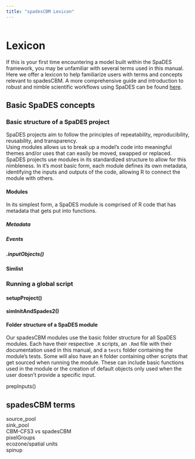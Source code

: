 ```yaml
---
title: "spadesCBM Lexicon"
---
```


```r
```

# Lexicon {-}

If this is your first time encountering a model built within the SpaDES framework, you may be unfamiliar with several terms used in this manual. Here we offer a lexicon to help familiarize users with terms and concepts relevant to spadesCBM. A more comprehensive guide and introduction to robust and nimble scientific workflows using SpaDES can be found [here](https://predictiveecology.org/training/_book/).

## Basic SpaDES concepts {-}
### Basic structure of a SpaDES project {-}

SpaDES projects aim to follow the principles of repeatability, reproducibility, reusability, and transparency.  
Using modules allows us to break up a model's code into meaningful themes and/or uses that can easily be moved, swapped or replaced. SpaDES projects use modules in its standardized structure to allow for this nimbleness. In it's most basic form, each module defines its own metadata, identifying the inputs and outputs of the code, allowing R to connect the module with others.

#### Modules {-}
In its simplest form, a SpaDES module is comprised of R code that has metadata that gets put into functions.

##### Metadata {-}

##### Events {-}

##### .inputObjects() {-}

#### Simlist {-}

### Running a global script {-}
#### setupProject() {-}

#### simInitAndSpades2() {-}

#### Folder structure of a SpaDES module {-}
Our spadesCBM modules use the basic folder structure for all SpaDES modules. Each have their respective `.R` scripts, an `.Rmd` file with their documentation used in this manual, and a `tests` folder containing the module's tests. Some will also have an `R` folder containing other scripts that get sourced when running the module. These can include basic functions used in the module or the creation of default objects only used when the user doesn't provide a specific input.

prepInputs()

## spadesCBM terms {-}
source_pool  
sink_pool  
CBM-CFS3 vs spadesCBM  
pixelGroups  
ecozone/spatial units  
spinup  
